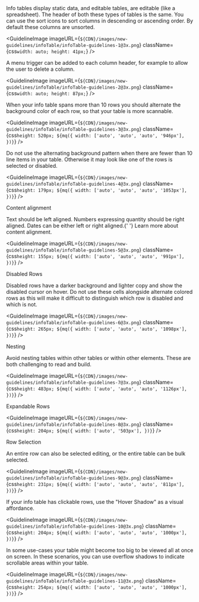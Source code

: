 
<Body
  className={css`
    margin-top: 24px;
  `}
>
  Info tables display static data, and editable tables, are editable (like a
  spreadsheet).
</Body>

<Body
  className={css`
    margin-top: 24px;
  `}
>
  The header of both these types of tables is the same. You can use the sort
  icons to sort columns in descending or ascending order. By default these
  columns are unsorted.
</Body>

<GuidelineImage
  imageURL={`${CDN}/images/new-guidelines/infoTable/infoTable-guidelines-1@3x.png`}
  className={css`
    width: auto;
    height: 41px;
  `}
/>

<Body>
  A menu trigger can be added to each column header, for example to allow the
  user to delete a column.
</Body>

<GuidelineImage
  imageURL={`${CDN}/images/new-guidelines/infoTable/infoTable-guidelines-2@3x.png`}
  className={css`
    width: auto;
    height: 87px;
  `}
/>

<Body>
  When your info table spans more than 10 rows you should alternate the
  background color of each row, so that your table is more scannable.
</Body>

<GuidelineImage
  imageURL={`${CDN}/images/new-guidelines/infoTable/infoTable-guidelines-3@3x.png`}
  className={css`
    height: 520px;
    ${mq({
      width: ['auto', 'auto', 'auto', '946px'],
    })}
  `}
/>

<Body>
  Do not use the alternating background pattern when there are fewer than 10
  line items in your table. Otherwise it may look like one of the rows is
  selected or disabled.
</Body>

<GuidelineImage
  imageURL={`${CDN}/images/new-guidelines/infoTable/infoTable-guidelines-4@3x.png`}
  className={css`
    height: 179px;
    ${mq({
      width: ['auto', 'auto', 'auto', '1053px'],
    })}
  `}
/>

<Subtitle>Content alignment</Subtitle>

<Body>
  Text should be left aligned. Numbers expressing quantity should be right
  aligned. Dates can be either left or right aligned.{' '}
  <Link href="https://practicaltypography.com/grids-of-numbers.html">
    Learn more about content alignment.
  </Link>
</Body>

<GuidelineImage
  imageURL={`${CDN}/images/new-guidelines/infoTable/infoTable-guidelines-5@3x.png`}
  className={css`
    height: 155px;
    ${mq({
      width: ['auto', 'auto', 'auto', '991px'],
    })}
  `}
/>

<Subtitle>Disabled Rows</Subtitle>
<Body>
  Disabled rows have a darker background and lighter copy and show the disabled
  cursor on hover. Do not use these cells alongside alternate colored rows as
  this will make it difficult to distinguish which row is disabled and which is
  not.
</Body>

<GuidelineImage
  imageURL={`${CDN}/images/new-guidelines/infoTable/infoTable-guidelines-6@3x.png`}
  className={css`
    height: 265px;
    ${mq({
      width: ['auto', 'auto', 'auto', '1098px'],
    })}
  `}
/>

<Subtitle>Nesting</Subtitle>
<Body>
  Avoid nesting tables within other tables or within other elements. These are
  both challenging to read and build.
</Body>

<GuidelineImage
  imageURL={`${CDN}/images/new-guidelines/infoTable/infoTable-guidelines-7@3x.png`}
  className={css`
    height: 483px;
    ${mq({
      width: ['auto', 'auto', 'auto', '1126px'],
    })}
  `}
/>

<Subtitle>Expandable Rows</Subtitle>

<GuidelineImage
  imageURL={`${CDN}/images/new-guidelines/infoTable/infoTable-guidelines-8@3x.png`}
  className={css`
    height: 204px;
    ${mq({
      width: ['auto', '503px'],
    })}
  `}
/>

<Subtitle>Row Selection</Subtitle>
<Body>
  An entire row can also be selected editing, or the entire table can be bulk
  selected.
</Body>

<GuidelineImage
  imageURL={`${CDN}/images/new-guidelines/infoTable/infoTable-guidelines-9@3x.png`}
  className={css`
    height: 231px;
    ${mq({
      width: ['auto', 'auto', 'auto', '811px'],
    })}
  `}
/>

<Body>
  If your info table has clickable rows, use the "Hover Shadow" as a visual
  affordance.
</Body>

<GuidelineImage
  imageURL={`${CDN}/images/new-guidelines/infoTable/infoTable-guidelines-10@3x.png`}
  className={css`
    height: 204px;
    ${mq({
      width: ['auto', 'auto', 'auto', '1000px'],
    })}
  `}
/>

<Body>
  In some use-cases your table might become too big to be viewed all at once on
  screen. In these scenarios, you can use overflow shadows to indicate
  scrollable areas within your table.
</Body>

<GuidelineImage
  imageURL={`${CDN}/images/new-guidelines/infoTable/infoTable-guidelines-11@3x.png`}
  className={css`
    height: 254px;
    ${mq({
      width: ['auto', 'auto', 'auto', '1000px'],
    })}
  `}
/>
